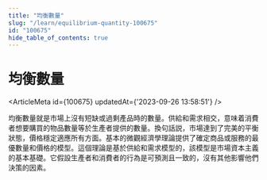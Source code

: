 ```yaml
---
title: "均衡數量"
slug: "/learn/equilibrium-quantity-100675"
id: "100675"
hide_table_of_contents: true
---
```



# 均衡數量

<ArticleMeta id={100675} updatedAt={'2023-09-26 13:58:51'} />
<div className='border-solid border-b border-t-0 my-4 border-[var(--ifm-color-gray-300)]' />

均衡數量就是市場上沒有短缺或過剩產品時的數量。供給和需求相交，意味着消費者想要購買的物品數量等於生產者提供的數量。換句話説，市場達到了完美的平衡狀態，價格穩定適應所有方面。基本的微觀經濟學理論提供了確定商品或服務的最優數量和價格的模型。這個理論是基於供給和需求模型的，該模型是市場資本主義的基本基礎。它假設生產者和消費者的行為是可預測且一致的，沒有其他影響他們決策的因素。
